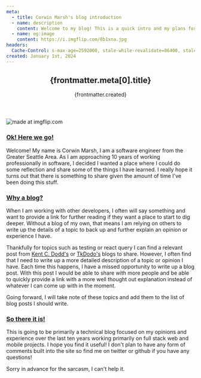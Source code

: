 ```yaml
---
meta:
  - title: Corwin Marsh's blog introduction
  - name: description
    content: Welcome to my blog! This is a quick intro and my plans for what this blog might become.
  - name: og:image
    content: https://i.imgflip.com/8b1xna.jpg
headers:
  Cache-Control: s-max-age=2592000, stale-while-revalidate=86400, stale-if-error=604800
created: January 1st, 2024
---
```



<header className="py-12">
  <h2 className="leading-relaxed text-3xl">{frontmatter.meta[0].title}</h2>
  <p className="leading-normal text-gray-600 dark:text-gray-300">{frontmatter.created}</p>
</header>

<img src="https://i.imgflip.com/8b1xna.jpg" title="made at imgflip.com"/>

<div className="max-w-3xl *:my-8 [&>p]:text-lg [&>p]:leading-relaxed [&>p>a]:text-blue-500 [&>h3]:text-2xl">

<h3 id="ok-here-we-go"><a href="#ok-here-we-go">Ok! Here we go!</a></h3>

Welcome! My name is Corwin Marsh, I am a software engineer from the Greater Seattle Area. As I am approaching 10 years of working professionally in software, I decided I wanted a place where I could do some reflection and share some of the things I have learned. I really hope it turns out that there is something to share given the amount of time I've been doing this stuff.

<h3 id="why-a-blog"><a href="#why-a-blog">Why a blog?</a></h3>

When I am working with other developers, I often will say something and want to provide a link for further reading if they want a place to start to dig deeper. Without a blog of my own, that means I am relying on others to write up the details of a topic to back up and further explain an opinion or experience I have.

Thankfully for topics such as testing or react query I can find a relevant post from [Kent C. Dodd's](https://kentcdodds.com/blog) or [TkDodo's](https://tkdodo.eu/blog/) blogs to share. However, I often find that I need to write up a more detailed description of a topic or opinion I have. Each time this happens, I have a missed opportunity to write up a blog post. With this post I would be able to share with more people and be able to quickly provide a link with a more well thought out explanation instead of whatever I can come up with in the moment.

Going forward, I will take note of these topics and add them to the list of blog posts I should write.

<h3 id="so-there-it-is"><a href="#so-there-it-is">So there it is!</a></h3>

This is going to be primarily a technical blog focused on my opinions and experience over the last ten years working primarily on full stack web and mobile projects. I hope you find it useful! I don't plan to have any form of comments built into the site so find me on twitter or github if you have any questions!

Sorry in advance for the sarcasm, I can't help it.

</div>
